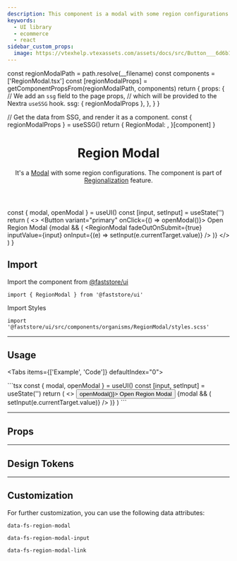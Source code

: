 ```yaml
---
description: This component is a modal with some region configurations.
keywords:
  - UI library
  - ecommerce
  - react
sidebar_custom_props:
  image: https://vtexhelp.vtexassets.com/assets/docs/src/Button___6d6b16886d5d7e2a05dba8c45c075796.png
---
```




  const regionModalPath = path.resolve(__filename)
  const components = ['RegionModal.tsx']
  const [regionModalProps] = getComponentPropsFrom(regionModalPath, components)
  return {
    props: {
      // We add an `ssg` field to the page props,
      // which will be provided to the Nextra `useSSG` hook.
      ssg: { regionModalProps },
    },
  }
}

  // Get the data from SSG, and render it as a component.
  const { regionModalProps } = useSSG()
  return {
    RegionModal: <PropsSection propsList={regionModalProps} />,
  }[component]
}

<header>

# Region Modal

It's a [Modal](/components/molecules/modal) with some region configurations. The component is part of [Regionalization](/components/feature-regionalization) feature.

</header>

  const { modal, openModal } = useUI()
  const [input, setInput] = useState('')
  return (
    <>
      <Button variant="primary" onClick={() => openModal()}>
        Open Region Modal
      </Button>
      {modal && (
        <RegionModal
          fadeOutOnSubmit={true}
          inputValue={input}
          onInput={(e) => setInput(e.currentTarget.value)}
        />
      )}
    </>
  )
}

## Import

Import the component from [@faststore/ui](/../components)

```tsx
import { RegionModal } from '@faststore/ui'
```

Import Styles

```tsx
import '@faststore/ui/src/components/organisms/RegionModal/styles.scss'
```

---

## Usage

<Tabs items={['Example', 'Code']} defaultIndex="0">
  <Tab>
    <OverviewSection>
      <UIProvider>
        <RegionModalUsage />
      </UIProvider>
    </OverviewSection>

  </Tab>
  <Tab>
    ```tsx
    const { modal, openModal } = useUI()
    const [input, setInput] = useState('')
    return (
      <>
        <Button variant="primary" onClick={() => openModal()}>
          Open Region Modal
        </Button>
        {modal && (
          <RegionModal
            fadeOutOnSubmit={true}
            inputValue={input}
            onInput={(e) => setInput(e.currentTarget.value)}
          />
        )}
      </>
    )
    ```

  </Tab>
</Tabs>

---

## Props

<RegionModalPropsSection component="RegionModal" />

---

## Design Tokens

<TokenTable>
  <TokenRow
    token="--fs-region-modal-margin-bottom"
    value="var(--fs-spacing-6)"
  />
  <TokenDivider />
  <TokenRow token="--fs-region-modal-link-padding" value="0" />
  <TokenRow
    token="--fs-region-modal-link-column-gap"
    value="var(--fs-spacing-0)"
  />
  <TokenRow
    token="--fs-region-modal-link-color"
    value="var(--fs-color-link)"
    isColor
  />
</TokenTable>

---

## Customization

For further customization, you can use the following data attributes:

`data-fs-region-modal`

`data-fs-region-modal-input`

`data-fs-region-modal-link`
